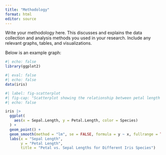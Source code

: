 ```yaml
---
title: "Methodology"
format: html
editor: source
---
```


Write your methodology here. This discusses and explains the data collection and analysis methods you used in your research. Include any relevant graphs, tables, and visualizations.

Below is an example graph:

```r
#| echo: false
library(ggplot2)
```

```r
#| eval: false
#| echo: false
data(iris)
```

```r
#| label: fig-scatterplot
#| fig-cap: "Scatterplot showing the relationship between petal length and sepal length"
#| echo: false

iris |>
  ggplot(
    aes(x = Sepal.Length, y = Petal.Length, color = Species)
  ) +
  geom_point() +
  geom_smooth(method = "lm", se = FALSE, formula = y ~ x, fullrange = TRUE) +
  labs(x = "Sepal Length",
       y = "Petal Length",
       title = "Petal vs. Sepal Lengths for Different Iris Species")
```

